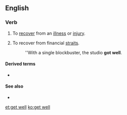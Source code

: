 ==English==

===Verb===
{{en-verb|head=[[get]] [[well]]|gets|getting|got|got|past_ptc2=gotten|past_ptc2_qual=North America}}

# {{lb|en|idiomatic}} To [[recover]] from an [[illness]] or [[injury]].
# {{lb|en|idiomatic|business}} To recover from financial [[straits]].
#: ''With a single blockbuster, the studio '''got well'''.

====Derived terms====
* {{l|en|get well soon}}

====See also====
* {{l|en|get better}}

[[et:get well]]
[[ko:get well]]